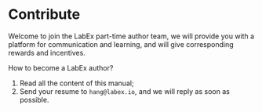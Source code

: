 # Contribute

Welcome to join the LabEx part-time author team, we will provide you with a platform for communication and learning, and will give corresponding rewards and incentives.

How to become a LabEx author?

1. Read all the content of this manual;
2. Send your resume to `hang@labex.io`, and we will reply as soon as possible.
